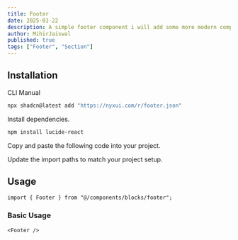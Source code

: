 ```yaml
---
title: Footer
date: 2025-01-22
description: A simple footer component i will add some more modern components in the future.
author: MihirJaiswal
published: true
tags: ["Footer", "Section"]
---
```


<ComponentPreview name="footer" />

## Installation

<Tabs defaultValue="cli">

<TabsList>
  <TabsTrigger value="cli">CLI</TabsTrigger>
  <TabsTrigger value="manual">Manual</TabsTrigger>
</TabsList>
<TabsContent value="cli">

```bash
npx shadcn@latest add "https://nyxui.com/r/footer.json"
```

</TabsContent>

<TabsContent value="manual">

<Steps>

<Step>Install dependencies.</Step>

```bash
npm install lucide-react
```

<Step>Copy and paste the following code into your project.</Step>

<ComponentSource name="footer" />

<Step>Update the import paths to match your project setup.</Step>

</Steps>

</TabsContent>

</Tabs>

## Usage

```tsx
import { Footer } from "@/components/blocks/footer";
```

### Basic Usage

```tsx
<Footer />
```

